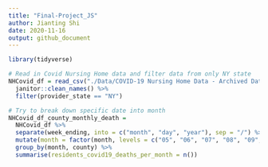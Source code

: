```yaml
---
title: "Final-Project_JS"
author: Jianting Shi
date: 2020-11-16
output: github_document
---
```


```r
library(tidyverse)

```

```r
# Read in Covid Nursing Home data and filter data from only NY state
NHCovid_df = read_csv("./Data/COVID-19 Nursing Home Data - Archived Data - Week Ending 10_25_20.csv") %>% 
  janitor::clean_names() %>% 
  filter(provider_state == "NY")

# Try to break down specific date into month
NHCovid_df_county_monthly_death = 
  NHCovid_df %>% 
  separate(week_ending, into = c("month", "day", "year"), sep = "/") %>% 
  mutate(month = factor(month, levels = c("05", "06", "07", "08", "09", "10"))) %>% 
  group_by(month, county) %>% 
  summarise(residents_covid19_deaths_per_month = n())
  
```

